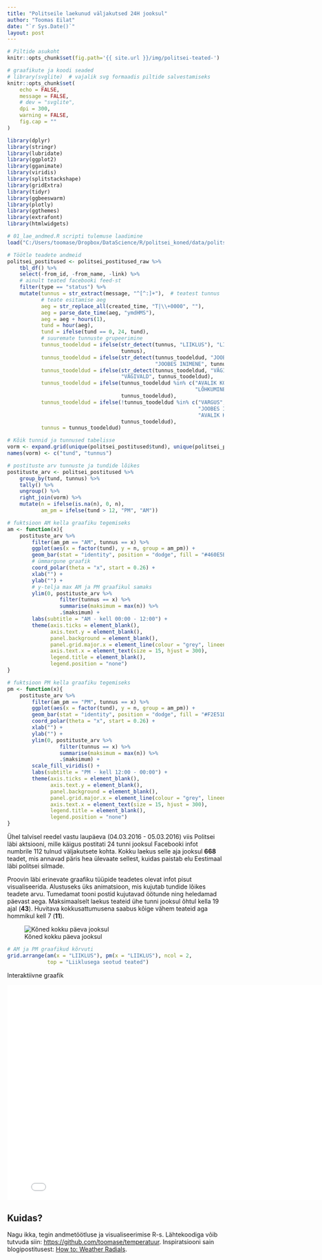 ```yaml
---
title: "Politseile laekunud väljakutsed 24H jooksul"
author: "Toomas Eilat"
date: "`r Sys.Date()`"
layout: post
---
```


```r
# Piltide asukoht
knitr::opts_chunk$set(fig.path='{{ site.url }}/img/politsei-teated-')
```

```r
# graafikute ja koodi seaded
# library(svglite)  # vajalik svg formaadis piltide salvestamiseks
knitr::opts_chunk$set(
    echo = FALSE, 
    message = FALSE,
    # dev = "svglite",
    dpi = 300,
    warning = FALSE,
    fig.cap = ""
)
```

```r
library(dplyr)
library(stringr)
library(lubridate)
library(ggplot2)
library(gganimate)
library(viridis)
library(splitstackshape)
library(gridExtra)
library(tidyr)
library(ggbeeswarm)
library(plotly)
library(ggthemes)
library(extrafont)
library(htmlwidgets)

# 01_lae_andmed.R scripti tulemuse laadimine
load("C:/Users/toomase/Dropbox/DataScience/R/politsei_koned/data/politsei_postitused.Rdata")

# Töötle teadete andmeid
politsei_postitused <- politsei_postitused_raw %>%
    tbl_df() %>%
    select(-from_id, -from_name, -link) %>%
    # ainult teated facebooki feed-st
    filter(type == "status") %>%
    mutate(tunnus = str_extract(message, "^[^:]+"),  # teatest tunnus
           # teate esitamise aeg
           aeg = str_replace_all(created_time, "T|\\+0000", ""),
           aeg = parse_date_time(aeg, "ymdHMS"),
           aeg = aeg + hours(1),
           tund = hour(aeg),
           tund = ifelse(tund == 0, 24, tund),
           # suuremate tunnuste grupeerimine
           tunnus_toodeldud = ifelse(str_detect(tunnus, "LIIKLUS"), "LIIKLUS", 
                                     tunnus),
           tunnus_toodeldud = ifelse(str_detect(tunnus_toodeldud, "JOOBES"), 
                                                "JOOBES INIMENE", tunnus_toodeldud),
           tunnus_toodeldud = ifelse(str_detect(tunnus_toodeldud, "VÄGIVALD"), 
                                     "VÄGIVALD", tunnus_toodeldud),
           tunnus_toodeldud = ifelse(tunnus_toodeldud %in% c("AVALIK KORD", "LÄRM", 
                                                             "LÕHKUMINE"), "AVALIK KORD", 
                                     tunnus_toodeldud),
           tunnus_toodeldud = ifelse(!tunnus_toodeldud %in% c("VARGUS", "INFO", "LIIKLUS",
                                                              "JOOBES INIMENE", "VÄGIVALD",
                                                              "AVALIK KORD"), "MUU", 
                                     tunnus_toodeldud),
           tunnus = tunnus_toodeldud) 

# Kõik tunnid ja tunnused tabelisse
vorm <- expand.grid(unique(politsei_postitused$tund), unique(politsei_postitused$tunnus))
names(vorm) <- c("tund", "tunnus")

# postituste arv tunnuste ja tundide lõikes
postituste_arv <- politsei_postitused %>%
    group_by(tund, tunnus) %>%
    tally() %>%
    ungroup() %>%
    right_join(vorm) %>%
    mutate(n = ifelse(is.na(n), 0, n),
           am_pm = ifelse(tund > 12, "PM", "AM"))

# fuktsioon AM kella graafiku tegemiseks
am <- function(x){
    postituste_arv %>%
        filter(am_pm == "AM", tunnus == x) %>%
        ggplot(aes(x = factor(tund), y = n, group = am_pm)) +
        geom_bar(stat = "identity", position = "dodge", fill = "#460E5B") +
        # ümmargune graafik
        coord_polar(theta = "x", start = 0.26) +
        xlab("") +
        ylab("") +
        # y-telja max AM ja PM graafikul samaks
        ylim(0, postituste_arv %>%
                 filter(tunnus == x) %>%
                 summarise(maksimum = max(n)) %>%
                 .$maksimum) +
        labs(subtitle = "AM - kell 00:00 - 12:00") +
        theme(axis.ticks = element_blank(), 
              axis.text.y = element_blank(), 
              panel.background = element_blank(), 
              panel.grid.major.x = element_line(colour = "grey", lineend = 5),
              axis.text.x = element_text(size = 15, hjust = 300), 
              legend.title = element_blank(),
              legend.position = "none")
}

# fuktsioon PM kella graafiku tegemiseks
pm <- function(x){
    postituste_arv %>%
        filter(am_pm == "PM", tunnus == x) %>%
        ggplot(aes(x = factor(tund), y = n, group = am_pm)) +
        geom_bar(stat = "identity", position = "dodge", fill = "#F2E51D") +
        coord_polar(theta = "x", start = 0.26) +
        xlab("") +
        ylab("") +
        ylim(0, postituste_arv %>%
                 filter(tunnus == x) %>%
                 summarise(maksimum = max(n)) %>%
                 .$maksimum) +
        scale_fill_viridis() +
        labs(subtitle = "PM - kell 12:00 - 00:00") +
        theme(axis.ticks = element_blank(), 
              axis.text.y = element_blank(), 
              panel.background = element_blank(), 
              panel.grid.major.x = element_line(colour = "grey", lineend = 5),
              axis.text.x = element_text(size = 15, hjust = 300), 
              legend.title = element_blank(),
              legend.position = "none")
}

```

Ühel talvisel reedel vastu laupäeva (04.03.2016 - 05.03.2016) viis Politsei läbi aktsiooni, mille käigus postitati 24 tunni jooksul Facebooki infot numbrile 112 tulnud väljakutsete kohta. Kokku laekus selle aja jooksul __668__ teadet, mis annavad päris hea ülevaate sellest, kuidas paistab elu Eestimaal läbi politsei silmade.

Proovin läbi erinevate graafiku tüüpide teadetes olevat infot pisut visualiseerida. Alustuseks üks animatsioon, mis kujutab tundide lõikes teadete arvu. Tumedamat tooni postid kujutavad öötunde ning heledamad päevast aega. Maksimaalselt laekus teateid ühe tunni jooksul õhtul kella 19 ajal (__43__). Huvitava kokkusattumusena saabus kõige vähem teateid aga hommikul kell 7 (__11__).

![Kõned kokku päeva jooksul](http://toomase.github.io/img/politsei-teated-koned.gif)


```r

# AM ja PM graafikud kõrvuti
grid.arrange(am(x = "LIIKLUS"), pm(x = "LIIKLUS"), ncol = 2, 
             top = "Liiklusega seotud teated")

```


Interaktiivne graafik

<iframe frameborder="0" width="800" height="500" 
        sandbox="allow-same-origin allow-scripts"
        scrolling="no" seamless="seamless"
        src="/files/politsei-teated.html">
</iframe>

## Kuidas?
Nagu ikka, tegin andmetöötluse ja visualiseerimise R-s. Lähtekoodiga võib tutvuda siin: [https://github.com/toomase/temperatuur](https://github.com/toomase/temperatuur). Inspiratsiooni sain blogipostitusest: [How to: Weather Radials](http://jkunst.com/r/how-to-weather-radials/).